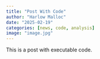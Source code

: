 ```yaml
---
title: "Post With Code"
author: "Harlow Malloc"
date: "2025-02-19"
categories: [news, code, analysis]
image: "image.jpg"
---
```


This is a post with executable code.
